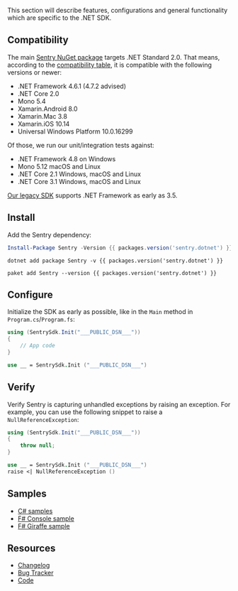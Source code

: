 This section will describe features, configurations and general functionality which are specific to the .NET SDK.

<GuideGrid platform="dotnet" />

## Compatibility

The main [Sentry NuGet package](https://www.nuget.org/packages/Sentry) targets .NET Standard 2.0. That means, according to the [compatibility table](https://docs.microsoft.com/en-us/dotnet/standard/net-standard), it is compatible with the following versions or newer:

- .NET Framework 4.6.1 (4.7.2 advised)
- .NET Core 2.0
- Mono 5.4
- Xamarin.Android 8.0
- Xamarin.Mac 3.8
- Xamarin.iOS 10.14
- Universal Windows Platform 10.0.16299

Of those, we run our unit/integration tests against:

- .NET Framework 4.8 on Windows
- Mono 5.12 macOS and Linux
- .NET Core 2.1 Windows, macOS and Linux
- .NET Core 3.1 Windows, macOS and Linux

<Alert level="info" title="Using an older version of .NET Framework or Mono?"><markdown>

[Our legacy SDK](/clients/csharp/) supports .NET Framework as early as 3.5.

</markdown></Alert>

## Install

Add the Sentry dependency:

```powershell {tabTitle:Package Manager}
Install-Package Sentry -Version {{ packages.version('sentry.dotnet') }}
```

```shell {tabTitle:.NET Core CLI}
dotnet add package Sentry -v {{ packages.version('sentry.dotnet') }}
```

```shell {tabTitle:Paket CLI}
paket add Sentry --version {{ packages.version('sentry.dotnet') }}
```

## Configure

Initialize the SDK as early as possible, like in the `Main` method in `Program.cs`/`Program.fs`:

```csharp {filename:Program.cs}
using (SentrySdk.Init("___PUBLIC_DSN___"))
{
    // App code
}
```

```fsharp {filename:Program.fs}
use __ = SentrySdk.Init ("___PUBLIC_DSN___")
```

## Verify

Verify Sentry is capturing unhandled exceptions by raising an exception. For example, you can use the following snippet to raise a `NullReferenceException`:

```csharp
using (SentrySdk.Init("___PUBLIC_DSN___"))
{
    throw null;
}
```

```fsharp
use __ = SentrySdk.Init ("___PUBLIC_DSN___")
raise <| NullReferenceException ()
```

## Samples

- [C# samples](https://github.com/getsentry/sentry-dotnet/tree/main/samples)
- [F# Console sample](https://github.com/sentry-demos/fsharp)
- [F# Giraffe sample](https://github.com/sentry-demos/giraffe)

## Resources

- [Changelog](https://github.com/getsentry/sentry-dotnet/releases)
- [Bug Tracker](https://github.com/getsentry/sentry-dotnet/issues)
- [Code](https://github.com/getsentry/sentry-dotnet)
